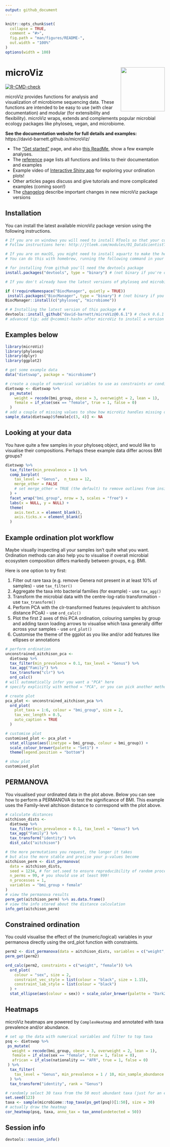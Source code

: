 ```yaml
---
output: github_document
---
```


<!-- README.md is generated from README.Rmd. Please edit that file -->

```r
knitr::opts_chunk$set(
  collapse = TRUE,
  comment = "#>",
  fig.path = "man/figures/README-",
  out.width = "100%"
)
options(width = 100)
```

# microViz <a href='https://david-barnett.github.io/microViz/index.html'><img src='man/figures/microViz.png' align="right" height="139" /></a>

<!-- badges: start -->
[![R-CMD-check](https://github.com/david-barnett/microViz/workflows/R-CMD-check/badge.svg)](https://github.com/david-barnett/microViz/actions)
<!-- badges: end -->

microViz provides functions for analysis and visualization of microbiome sequencing data. These functions are intended to be easy to use (with clear documentation) and modular (for extensibility and flexibility). 
microViz wraps, extends and complements popular microbial ecology packages like phyloseq, vegan, and microbiome.

**See the documentation website for full details and examples:** https://david-barnett.github.io/microViz/

- The ["Get started"](https://david-barnett.github.io/microViz/articles/articles/microViz.html) page, and also [this ReadMe](https://david-barnett.github.io/microViz/index.html), show a few example analyses.
- The [reference](https://david-barnett.github.io/microViz/reference/index.html) page lists all functions and links to their documentation and examples
- Example video of [Interactive Shiny app](https://david-barnett.github.io/microViz/articles/articles/Interactive-Ordination.html) for exploring your ordination plots!
- Other articles pages discuss and give tutorials and more complicated examples (coming soon!)
- The [changelog](https://david-barnett.github.io/microViz/news/index.html) describe important changes in new microViz package versions

## Installation

You can install the latest available microViz package version using the following instructions.

``` r
# If you are on windows you will need to install RTools so that your computer can build this package
# Follow instructions here: http://jtleek.com/modules/01_DataScientistToolbox/02_10_rtools/

# If you are on macOS, you might need to install xquartz to make the heatmaps work (ComplexHeatmaps package)
# You can do this with homebrew, running the following command in your mac's Terminal: brew install --cask xquartz 

# for installing from github you'll need the devtools package
install.packages("devtools", type = "binary") # (not binary if you're on linux)

# If you don't already have the latest versions of phyloseq and microbiome, you should install these from bioconductor:

if (!requireNamespace("BiocManager", quietly = TRUE))
 install.packages("BiocManager", type = "binary") # (not binary if you're on linux)
BiocManager::install(c("phyloseq", "microbiome"))

# # Installing the latest version of this package # #
devtools::install_github("david-barnett/microViz@0.6.1") # check 0.6.1 is the latest version?
# advanced tip: add @<commit-hash> after microViz to install a version from a particular commit

```

## Examples below

```r
library(microViz)
library(phyloseq)
library(dplyr)
library(ggplot2)
```

```r
# get some example data
data("dietswap", package = "microbiome")

# create a couple of numerical variables to use as constraints or conditions
dietswap <- dietswap %>%
  ps_mutate(
    weight = recode(bmi_group, obese = 3, overweight = 2, lean = 1),
    female = if_else(sex == "female", true = 1, false = 0)
  )
# add a couple of missing values to show how microViz handles missing data
sample_data(dietswap)$female[c(3, 4)] <- NA
```

## Looking at your data

You have quite a few samples in your phyloseq object, and would like to visualise their compositions.
Perhaps these example data differ across BMI groups?

```r
dietswap %>%
  tax_filter(min_prevalence = 1) %>%
  comp_barplot(
    tax_level = "Genus",  n_taxa = 12, 
    merge_other = FALSE 
    # set merge_other = TRUE (the default) to remove outlines from inside "other" category
  ) +
  facet_wrap("bmi_group", nrow = 3, scales = "free") +
  labs(x = NULL, y = NULL) +
  theme(
    axis.text.x = element_blank(),
    axis.ticks.x = element_blank()
  )
```


## Example ordination plot workflow

Maybe visually inspecting all your samples isn't quite what you want.
Ordination methods can also help you to visualise if overall microbial ecosystem composition differs markedly between groups, e.g. BMI.

Here is one option to try first: 

1. Filter out rare taxa (e.g. remove Genera not present in at least 10% of samples) - use `tax_filter()`
2. Aggregate the taxa into bacterial families (for example) - use `tax_agg()`
3. Transform the microbial data with the centre-log-ratio transformation - use `tax_transform()`
4. Perform PCA with the clr-transformed features (equivalent to aitchison distance PCoA) - use `ord_calc()`
5. Plot the first 2 axes of this PCA ordination, colouring samples by group and adding taxon loading arrows to visualise which taxa generally differ across your samples - use `ord_plot()`
6. Customise the theme of the ggplot as you like and/or add features like ellipses or annotations

```r
# perform ordination
unconstrained_aitchison_pca <-
  dietswap %>%
  tax_filter(min_prevalence = 0.1, tax_level = "Genus") %>%
  tax_agg("Family") %>%
  tax_transform("clr") %>%
  ord_calc() 
# will automatically infer you want a "PCA" here
# specify explicitly with method = "PCA", or you can pick another method

# create plot
pca_plot <- unconstrained_aitchison_pca %>%
  ord_plot(
    plot_taxa = 1:6, colour = "bmi_group", size = 2,
    tax_vec_length = 0.5,
    auto_caption = TRUE
  )

# customise plot
customised_plot <- pca_plot +
  stat_ellipse(aes(linetype = bmi_group, colour = bmi_group)) +
  scale_colour_brewer(palette = "Set1") +
  theme(legend.position = "bottom")

# show plot
customised_plot
```

## PERMANOVA

You visualised your ordinated data in the plot above. 
Below you can see how to perform a PERMANOVA to test the significance of BMI.
This example uses the Family-level aitchison distance to correspond with the plot above.

```r
# calculate distances
aitchison_dists <-
  dietswap %>%
  tax_filter(min_prevalence = 0.1, tax_level = "Genus") %>%
  tax_agg("Family") %>%
  tax_transform("identity") %>% 
  dist_calc("aitchison")

# the more permutations you request, the longer it takes
# but also the more stable and precise your p-values become
aitchison_perm <- dist_permanova(
  data = aitchison_dists,
  seed = 1234, # for set.seed to ensure reproducibility of random process
  n_perms = 99, # you should use at least 999!
  n_processes = 1,
  variables = "bmi_group + female"
)
# view the permanova results
perm_get(aitchison_perm) %>% as.data.frame()
# view the info stored about the distance calculation
info_get(aitchison_perm)
```

## Constrained ordination
You could visualise the effect of the (numeric/logical) variables in your permanova directly using the ord_plot function with constraints.

```r
perm2 <- dist_permanova(data = aitchison_dists, variables = c("weight", "female"), seed = 321)
perm_get(perm2)

ord_calc(perm2, constraints = c("weight", "female")) %>%
  ord_plot(
    colour = "sex", size = 2,
    constraint_vec_style = list(colour = "black", size = 1.15),
    constraint_lab_style = list(colour = "black")
  ) +
  stat_ellipse(aes(colour = sex)) + scale_color_brewer(palette = "Dark2")
```

## Heatmaps

microViz heatmaps are powered by `ComplexHeatmap` and annotated with taxa prevalence and/or abundance.

```r
# set up the data with numerical variables and filter to top taxa
psq <- dietswap %>%
 ps_mutate(
   weight = recode(bmi_group, obese = 3, overweight = 2, lean = 1),
   female = if_else(sex == "female", true = 1, false = 0),
   african = if_else(nationality == "AFR", true = 1, false = 0)
 ) %>% 
  tax_filter(
    tax_level = "Genus", min_prevalence = 1 / 10, min_sample_abundance = 1 / 10
  ) %>% 
  tax_transform("identity", rank = "Genus")

# randomly select 30 taxa from the 50 most abundant taxa (just for an example)
set.seed(123)
taxa <- sample(microbiome::top_taxa(ps_get(psq))[1:50], size = 30)
# actually draw the heatmap
cor_heatmap(psq, taxa, anno_tax = tax_anno(undetected = 50))
```



## Session info
```r
devtools::session_info()
```
